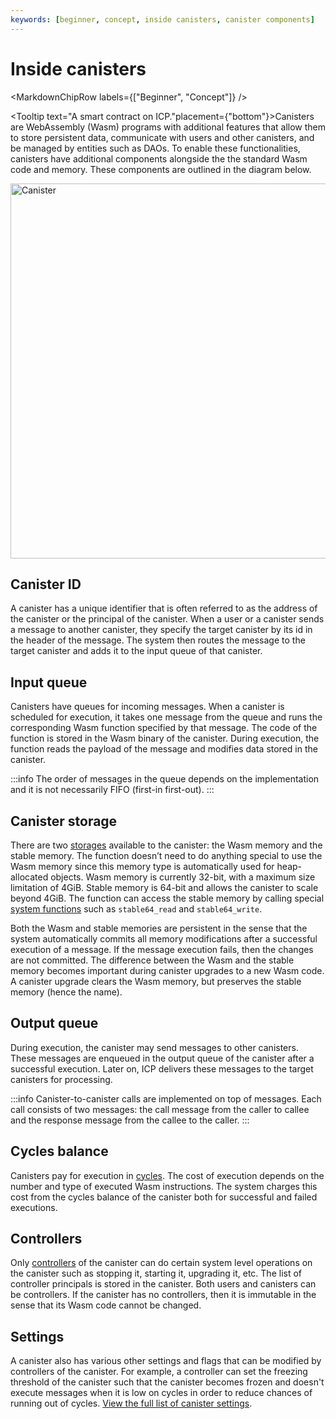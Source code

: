 ```yaml
---
keywords: [beginner, concept, inside canisters, canister components]
---
```




# Inside canisters

<MarkdownChipRow labels={["Beginner", "Concept"]} />

<Tooltip text="A smart contract on ICP."placement={"bottom"}>Canisters</Tooltip> are WebAssembly (Wasm) programs with additional features that allow them to store persistent data, communicate with users and other canisters, and be managed by entities such as DAOs.
To enable these functionalities, canisters have additional components alongside the the standard Wasm code and memory. These components are outlined in the diagram below.

<div class="text--center">
<img src="/img/docs/inside-canister.png" alt="Canister" width="600"/>
</div>

## Canister ID
A canister has a unique identifier that is often referred to as the address of the canister or the <GlossaryTooltip>principal</GlossaryTooltip> of the canister.
When a user or a canister sends a message to another canister, they specify the target canister by its id in the header of the message.
The system then routes the message to the target canister and adds it to the input queue of that canister.

## Input queue
Canisters have queues for incoming messages.
When a canister is scheduled for execution, it takes one message from the queue and runs the corresponding Wasm function specified by that message.
The code of the function is stored in the Wasm binary of the canister.
During execution, the function reads the payload of the message and modifies data stored in the canister.

:::info
The order of messages in the queue depends on the implementation and it is not necessarily FIFO (first-in first-out).
:::

## Canister storage
There are two [storages](https://internetcomputer.org/docs/current/developer-docs/smart-contracts/maintain/storage) available to the canister: the Wasm memory and the stable memory.
The function doesn’t need to do anything special to use the Wasm memory since this memory type is automatically used for heap-allocated objects.
Wasm memory is currently 32-bit, with a maximum size limitation of 4GiB.
Stable memory is 64-bit and allows the canister to scale beyond 4GiB.
The function can access the stable memory by calling special [system functions](https://internetcomputer.org/docs/current/references/ic-interface-spec#system-api-stable-memory) such as `stable64_read` and `stable64_write`.

Both the Wasm and stable memories are persistent in the sense that the system automatically commits all memory modifications after a successful execution of a message.
If the message execution fails, then the changes are not committed.
The difference between the Wasm and the stable memory becomes important during canister upgrades to a new Wasm code.
A canister upgrade clears the Wasm memory, but preserves the stable memory (hence the name).

## Output queue
During execution, the canister may send messages to other canisters.
These messages are enqueued in the output queue of the canister after a successful execution.
Later on, ICP delivers these messages to the target canisters for processing.

:::info
Canister-to-canister calls are implemented on top of messages. Each call consists of two messages: the call message from the caller to callee and the response message from the callee to the caller.
:::

## Cycles balance
Canisters pay for execution in [cycles](https://internetcomputer.org/docs/current/developer-docs/gas-cost).
The cost of execution depends on the number and type of executed Wasm instructions.
The system charges this cost from the cycles balance of the canister both for successful and failed executions.

## Controllers
Only [controllers](https://internetcomputer.org/docs/current/developer-docs/smart-contracts/maintain/control) of the canister can do certain system level operations on the canister such as stopping it, starting it, upgrading it, etc.
The list of controller principals is stored in the canister.
Both users and canisters can be controllers.
If the canister has no controllers, then it is immutable in the sense that its Wasm code cannot be changed.

## Settings
A canister also has various other settings and flags that can be modified by controllers of the canister.
For example, a controller can set the freezing threshold of the canister such that the canister becomes frozen and doesn't execute messages when it is low on cycles in order to reduce chances of running out of cycles.
[View the full list of canister settings](https://internetcomputer.org/docs/current/references/ic-interface-spec#ic-create_canister).